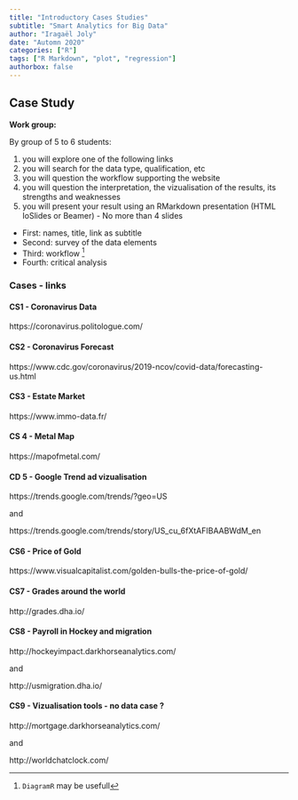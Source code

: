 ```yaml
---
title: "Introductory Cases Studies"
subtitle: "Smart Analytics for Big Data"
author: "Iragaël Joly"
date: "Automn 2020"
categories: ["R"]
tags: ["R Markdown", "plot", "regression"]
authorbox: false
---
```




## Case Study


**Work group:**

By group of 5 to 6 students:

1. you will explore one of the following links 
1. you will search for the data type, qualification, etc
1. you will question the workflow supporting the website
1. you will question the interpretation, the vizualisation of the results, its strengths and weaknesses
1. you will present your result using an RMarkdown presentation (HTML IoSlides or Beamer) - No more than 4 slides
  + First: names, title, link as subtitle
  + Second: survey of the data elements
  + Third: workflow [^1]
  + Fourth: critical analysis
  
[^1]: `DiagramR` may be usefull



### Cases - links

#### CS1 - Coronavirus Data

https://coronavirus.politologue.com/

#### CS2 - Coronavirus Forecast

https://www.cdc.gov/coronavirus/2019-ncov/covid-data/forecasting-us.html

#### CS3 - Estate Market

https://www.immo-data.fr/

#### CS 4 - Metal Map

https://mapofmetal.com/

#### CD 5 - Google Trend ad vizualisation 

https://trends.google.com/trends/?geo=US

and

https://trends.google.com/trends/story/US_cu_6fXtAFIBAABWdM_en


#### CS6 - Price of Gold

https://www.visualcapitalist.com/golden-bulls-the-price-of-gold/

#### CS7 - Grades around the world

http://grades.dha.io/

#### CS8 - Payroll in Hockey and migration

http://hockeyimpact.darkhorseanalytics.com/

and 

http://usmigration.dha.io/

#### CS9 - Vizualisation tools - no data case ?

http://mortgage.darkhorseanalytics.com/

and 

http://worldchatclock.com/

